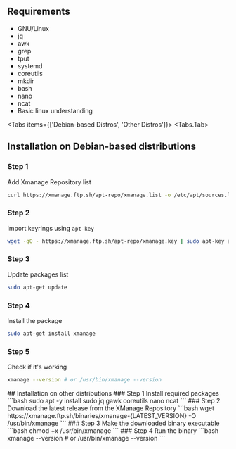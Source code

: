 ## Requirements
- GNU/Linux
- jq
- awk
- grep
- tput
- systemd 
- coreutils
- mkdir 
- bash
- nano
- ncat 
- Basic linux understanding

<Tabs items={['Debian-based Distros', 'Other Distros']}>
<Tabs.Tab>
<Steps>
## Installation on Debian-based distributions
### Step 1
Add Xmanage Repository list 
```bash
curl https://xmanage.ftp.sh/apt-repo/xmanage.list -o /etc/apt/sources.list.d/xmanage.list
```
### Step 2
Import keyrings using `apt-key`
```bash
wget -qO - https://xmanage.ftp.sh/apt-repo/xmanage.key | sudo apt-key add -
```
### Step 3
Update packages list
```bash
sudo apt-get update
```
### Step 4
Install the package
```bash
sudo apt-get install xmanage
```
### Step 5
Check if it's working
```bash
xmanage --version # or /usr/bin/xmanage --version
```
</Steps>
</Tabs.Tab>
<Tabs.Tab>
<Steps>
## Installation on other distributions
### Step 1
Install required packages
```bash
sudo apt -y install sudo jq gawk coreutils nano ncat
```
### Step 2
Download the latest release from the XManage Repository
```bash
wget https://xmanage.ftp.sh/binaries/xmanage-{LATEST_VERSION} -O /usr/bin/xmanage
```
### Step 3
Make the downloaded binary executable
```bash
chmod +x /usr/bin/xmanage
```
### Step 4
Run the binary
```bash
xmanage --version # or /usr/bin/xmanage --version
```

</Steps>
</Tabs.Tab>